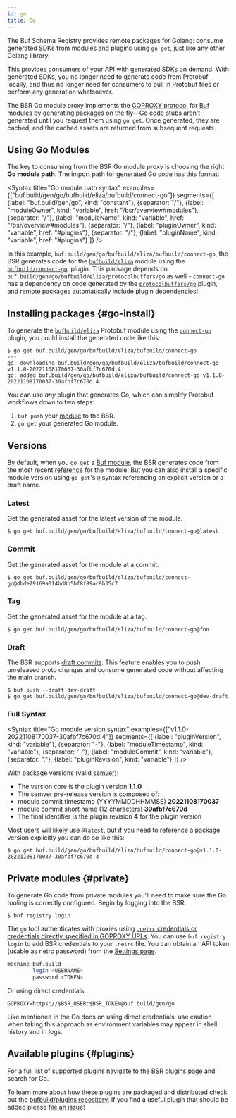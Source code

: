 ```yaml
---
id: go
title: Go
---
```


The Buf Schema Registry provides remote packages for Golang: consume generated
SDKs from modules and plugins using `go get`, just like any other Golang library.

This provides consumers of your API with generated SDKs on demand. With
generated SDKs, you no longer need to generate code from Protobuf locally, and
thus no longer need for consumers to pull in Protobuf files or perform any
generation whatsoever.

The BSR Go module proxy implements the [GOPROXY protocol][goproxy] for [Buf
modules][modules] by generating packages on the fly&mdash;Go code stubs aren't
generated until you request them using `go get`. Once generated, they are cached,
and the cached assets are returned from subsequent requests.

## Using Go Modules

The key to consuming from the BSR Go module proxy is choosing the right **Go
module path**. The import path for generated Go code has this format:


<Syntax
    title="Go module path syntax"
    examples={["buf.build/gen/go/bufbuild/eliza/bufbuild/connect-go"]}
    segments={[
        {label: "buf.build/gen/go", kind: "constant"},
        {separator: "/"},
        {label: "moduleOwner", kind: "variable", href: "/bsr/overview#modules"},
        {separator: "/"},
        {label: "moduleName", kind: "variable", href: "/bsr/overview#modules"},
        {separator: "/"},
        {label: "pluginOwner", kind: "variable", href: "#plugins"},
        {separator: "/"},
        {label: "pluginName", kind: "variable", href: "#plugins"}
    ]}
/>

In this example, `buf.build/gen/go/bufbuild/eliza/bufbuild/connect-go`, the BSR generates
code for the [`bufbuild/eliza`](https://buf.build/bufbuild/eliza) module using
the [`bufbuild/connect-go`](https://buf.build/bufbuild/connect-go). plugin. This
package depends on `buf.build/gen/go/bufbuild/eliza/protocolbuffers/go` as well -
`connect-go` has a dependency on code generated by the
[`protocolbuffers/go`](https://buf.build/protocolbuffers/go) plugin, and remote packages
automatically include plugin dependencies!

## Installing packages {#go-install}

To generate the [`bufbuild/eliza`][eliza-module] Protobuf module using the
[`connect-go`][connect-go] plugin, you could install the generated code like
this:

```terminal
$ go get buf.build/gen/go/bufbuild/eliza/bufbuild/connect-go
---
go: downloading buf.build/gen/go/bufbuild/eliza/bufbuild/connect-go v1.1.0-20221108170037-30afbf7c670d.4
go: added buf.build/gen/go/bufbuild/eliza/bufbuild/connect-go v1.1.0-20221108170037-30afbf7c670d.4
```

You can use _any_ plugin that generates Go, which can simplify Protobuf
workflows down to two steps:

1. `buf push` your [module][modules] to the BSR.
1. `go get` your generated Go module.

## Versions

By default, when you `go get` a [Buf module][modules], the BSR generates code
from the most recent [reference](../overview.mdx#referencing-a-module) for the
module. But you can also install a specific module version using `go get`'s `@`
syntax referencing an explicit version or a draft name.

### Latest

Get the generated asset for the latest version of the module.

```terminal
$ go get buf.build/gen/go/bufbuild/eliza/bufbuild/connect-go@latest
```

### Commit

Get the generated asset for the module at a commit.

```terminal
$ go get buf.build/gen/go/bufbuild/eliza/bufbuild/connect-go@dbde79169a014bd8b5bf8f89ac9b35c7
```

### Tag

Get the generated asset for the module at a tag.

```terminal
$ go get buf.build/gen/go/bufbuild/eliza/bufbuild/connect-go@foo
```

### Draft

The BSR supports [draft commits][bsr-references]. This feature enables you to
push unreleased proto changes and consume generated code without affecting the
main branch.

```terminal
$ buf push --draft dev-draft
$ go get buf.build/gen/go/bufbuild/eliza/bufbuild/connect-go@dev-draft
```

### Full Syntax

<Syntax
    title="Go module version syntax"
    examples={["v1.1.0-20221108170037-30afbf7c670d.4"]}
    segments={[
        {label: "pluginVersion", kind: "variable"},
        {separator: "-"},
        {label: "moduleTimestamp", kind: "variable"},
        {separator: "-"},
        {label: "moduleCommit", kind: "variable"},
        {separator: "."},
        {label: "pluginRevision", kind: "variable"}
    ]}
/>

With package versions (valid [semver][semver]):

- The version core is the plugin version **1.1.0**
- The semver pre-release version is composed of:
- module commit timestamp (YYYYMMDDHHMMSS) **20221108170037**
- module commit short name (12 characters) **30afbf7c670d**
- The final identifier is the plugin revision **4** for the plugin version

Most users will likely use `@latest`, but if you need to reference a package
version explicitly you can do so like this:

```terminal
$ go get buf.build/gen/go/bufbuild/eliza/bufbuild/connect-go@v1.1.0-20221108170037-30afbf7c670d.4
```


## Private modules {#private}

To generate Go code from private modules you'll need to make sure the Go tooling
is correctly configured. Begin by logging into the BSR:

```terminal
$ buf registry login
```

The `go` tool authenticates with proxies using [`.netrc` credentials or
credentials directly specified in GOPROXY URLs][go-private-module-proxy-auth].
You can use `buf registry login` to add BSR credentials to your `.netrc` file.
You can obtain an API token (usable as netrc password) from the [Settings
page][settings].

```sh title="~/.netrc"
machine buf.build
        login <USERNAME>
        password <TOKEN>
```

Or using direct credentials:

```
GOPROXY=https://$BSR_USER:$BSR_TOKEN@buf.build/gen/go
```

Like mentioned in the Go docs on using direct credentials: use caution when
taking this approach as environment variables may appear in shell history and in
logs.


<EnvVars/>

## Available plugins {#plugins}

For a full list of supported plugins navigate to the [BSR plugins
page][bsr-plugins] and search for Go.

To learn more about how these plugins are packaged and distributed check out the
[bufbuild/plugins repository][bufbuild-plugins]. If you find a useful plugin
that should be added please [file an issue][bufbuild-plugins-issue]!

[go]: https://golang.org
[eliza-module]: https://buf.build/bufbuild/eliza
[connect]: https://connect.build
[connect-demo]: https://github.com/bufbuild/connect-demo
[connect-go]: https://buf.build/bufbuild/connect-go
[goproxy]: https://golang.org/ref/mod#goproxy-protocol
[modules]: ../overview.mdx#modules
[go-private-module-proxy-auth]: https://golang.org/ref/mod#private-module-proxy-auth
[private]: https://golang.org/ref/mod#private-modules
[settings]: https://buf.build/settings/user
[semver]: https://semver.org
[bsr-references]: /bsr/overview#referencing-a-module
[bsr]: /bsr/overview
[bsr-plugins]: https://buf.build/plugins
[bufbuild-plugins]: https://github.com/bufbuild/plugins
[bufbuild-plugins-issue]: https://github.com/bufbuild/plugins/issues/new/choose
[javascript]: https://developer.mozilla.org/en-US/docs/Web/JavaScript
[modules]: /bsr/overview#modules
[typescript]: https://www.typescriptlang.org/
[go]: https://golang.org
